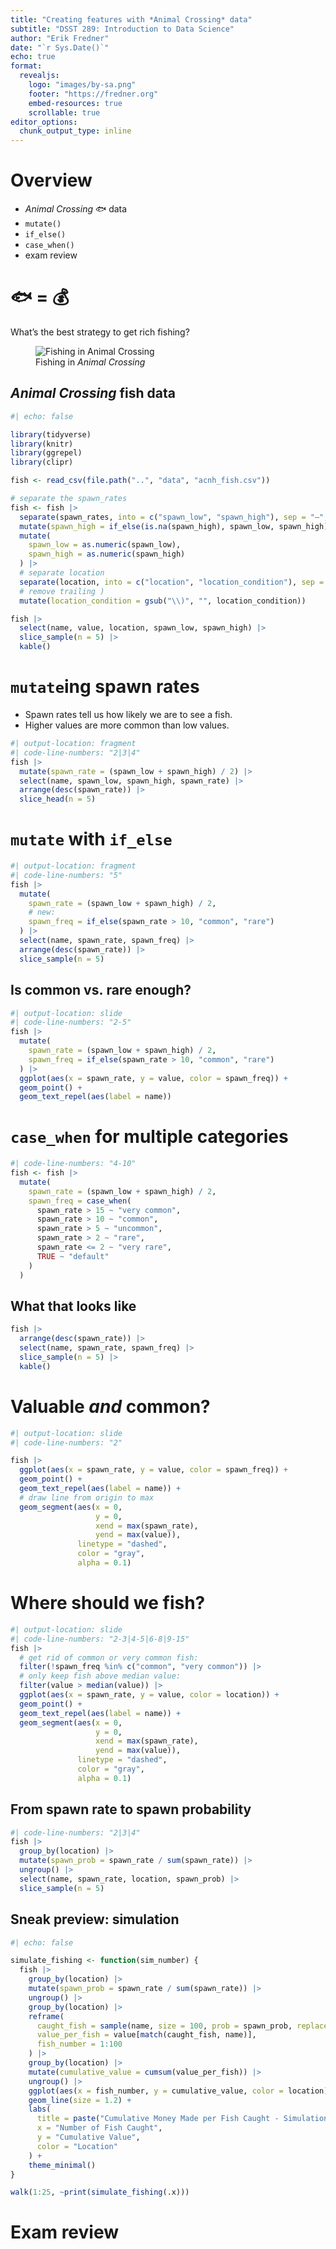 ```yaml
---
title: "Creating features with *Animal Crossing* data"
subtitle: "DSST 289: Introduction to Data Science"
author: "Erik Fredner"
date: "`r Sys.Date()`"
echo: true
format:
  revealjs:
    logo: "images/by-sa.png"
    footer: "https://fredner.org"
    embed-resources: true
    scrollable: true
editor_options: 
  chunk_output_type: inline
---
```


# Overview

-   *Animal Crossing* 🐟 data
-   `mutate()`
-   `if_else()`
-   `case_when()`
-   exam review

# 🐟 = 💰

What's the best strategy to get rich fishing?

![Fishing in *Animal Crossing*](images/fishing.jpg)

## *Animal Crossing* fish data

```r
#| echo: false

library(tidyverse)
library(knitr)
library(ggrepel)
library(clipr)

fish <- read_csv(file.path("..", "data", "acnh_fish.csv"))

# separate the spawn_rates
fish <- fish |>
  separate(spawn_rates, into = c("spawn_low", "spawn_high"), sep = "–", fill = "right") |>
  mutate(spawn_high = if_else(is.na(spawn_high), spawn_low, spawn_high)) |>
  mutate(
    spawn_low = as.numeric(spawn_low),
    spawn_high = as.numeric(spawn_high)
  ) |>
  # separate location
  separate(location, into = c("location", "location_condition"), sep = " \\(", fill = "right") |>
  # remove trailing )
  mutate(location_condition = gsub("\\)", "", location_condition))

fish |>
  select(name, value, location, spawn_low, spawn_high) |>
  slice_sample(n = 5) |>
  kable()
```

# `mutate`ing spawn rates

-   Spawn rates tell us how likely we are to see a fish.
-   Higher values are more common than low values.

```r
#| output-location: fragment
#| code-line-numbers: "2|3|4"
fish |>
  mutate(spawn_rate = (spawn_low + spawn_high) / 2) |>
  select(name, spawn_low, spawn_high, spawn_rate) |>
  arrange(desc(spawn_rate)) |>
  slice_head(n = 5)
```

# `mutate` with `if_else`

```r
#| output-location: fragment
#| code-line-numbers: "5"
fish |>
  mutate(
    spawn_rate = (spawn_low + spawn_high) / 2,
    # new:
    spawn_freq = if_else(spawn_rate > 10, "common", "rare")
  ) |>
  select(name, spawn_rate, spawn_freq) |>
  arrange(desc(spawn_rate)) |>
  slice_sample(n = 5)
```

## Is common vs. rare enough?

```r
#| output-location: slide
#| code-line-numbers: "2-5"
fish |>
  mutate(
    spawn_rate = (spawn_low + spawn_high) / 2,
    spawn_freq = if_else(spawn_rate > 10, "common", "rare")
  ) |>
  ggplot(aes(x = spawn_rate, y = value, color = spawn_freq)) +
  geom_point() +
  geom_text_repel(aes(label = name))
```

# `case_when` for multiple categories

```r
#| code-line-numbers: "4-10"
fish <- fish |>
  mutate(
    spawn_rate = (spawn_low + spawn_high) / 2,
    spawn_freq = case_when(
      spawn_rate > 15 ~ "very common",
      spawn_rate > 10 ~ "common",
      spawn_rate > 5 ~ "uncommon",
      spawn_rate > 2 ~ "rare",
      spawn_rate <= 2 ~ "very rare",
      TRUE ~ "default"
    )
  )
```

## What that looks like

```r
fish |>
  arrange(desc(spawn_rate)) |>
  select(name, spawn_rate, spawn_freq) |>
  slice_sample(n = 5) |>
  kable()
```

# Valuable *and* common?

```r
#| output-location: slide
#| code-line-numbers: "2"

fish |>
  ggplot(aes(x = spawn_rate, y = value, color = spawn_freq)) +
  geom_point() +
  geom_text_repel(aes(label = name)) +
  # draw line from origin to max
  geom_segment(aes(x = 0,
                   y = 0,
                   xend = max(spawn_rate),
                   yend = max(value)),
               linetype = "dashed",
               color = "gray",
               alpha = 0.1)
```

# Where should we fish?

```r
#| output-location: slide
#| code-line-numbers: "2-3|4-5|6-8|9-15"
fish |>
  # get rid of common or very common fish:
  filter(!spawn_freq %in% c("common", "very common")) |>
  # only keep fish above median value:
  filter(value > median(value)) |>
  ggplot(aes(x = spawn_rate, y = value, color = location)) +
  geom_point() +
  geom_text_repel(aes(label = name)) +
  geom_segment(aes(x = 0,
                   y = 0,
                   xend = max(spawn_rate),
                   yend = max(value)),
               linetype = "dashed",
               color = "gray",
               alpha = 0.1)
```

## From spawn rate to spawn probability

```r
#| code-line-numbers: "2|3|4"
fish |>
  group_by(location) |>
  mutate(spawn_prob = spawn_rate / sum(spawn_rate)) |>
  ungroup() |>
  select(name, spawn_rate, location, spawn_prob) |>
  slice_sample(n = 5)
```

## Sneak preview: simulation

```r
#| echo: false

simulate_fishing <- function(sim_number) {
  fish |> 
    group_by(location) |> 
    mutate(spawn_prob = spawn_rate / sum(spawn_rate)) |> 
    ungroup() |> 
    group_by(location) |> 
    reframe(
      caught_fish = sample(name, size = 100, prob = spawn_prob, replace = TRUE),
      value_per_fish = value[match(caught_fish, name)],
      fish_number = 1:100
    ) |> 
    group_by(location) |> 
    mutate(cumulative_value = cumsum(value_per_fish)) |> 
    ungroup() |> 
    ggplot(aes(x = fish_number, y = cumulative_value, color = location)) +
    geom_line(size = 1.2) +
    labs(
      title = paste("Cumulative Money Made per Fish Caught - Simulation", sim_number),
      x = "Number of Fish Caught",
      y = "Cumulative Value",
      color = "Location"
    ) +
    theme_minimal()
}

walk(1:25, ~print(simulate_fishing(.x)))
```

# Exam review

